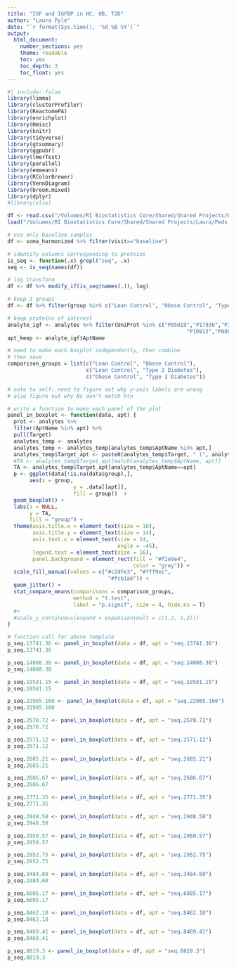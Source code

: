 ```yaml
---
title: "IGF and IGFBP in HC, OB, T2D"
author: "Laura Pyle"
date: "`r format(Sys.time(), '%d %B %Y')`"
output:
  html_document:
    number_sections: yes
    theme: readable
    toc: yes
    toc_depth: 3
    toc_float: yes    
---
```


```r
#| include: false
library(limma)
library(clusterProfiler)
library(ReactomePA)
library(enrichplot)
library(Hmisc)
library(knitr)
library(tidyverse)
library(gtsummary)
library(ggpubr)
library(lmerTest)
library(parallel)
library(emmeans)
library(RColorBrewer)
library(VennDiagram)
library(broom.mixed)
library(dplyr)
#library(xlsx)
```

```r
df <- read.csv("/Volumes/RI Biostatistics Core/Shared/Shared Projects/Laura/Peds Endo/Petter Bjornstad/Data Harmonization/Data Clean/harmonized_dataset.csv")
load("/Volumes/RI Biostatistics Core/Shared/Shared Projects/Laura/Peds Endo/Petter Bjornstad/Data Harmonization/Harmonized SomaScan/analytes.RData")

# use only baseline samples
df <- soma_harmonized %>% filter(visit=="baseline")

# identify columns corresponding to proteins
is_seq <- function(.x) grepl("seq", .x)
seq <- is_seq(names(df))

# log transform
df <- df %>% modify_if(is_seq(names(.)), log)

# keep 3 groups
df <- df %>% filter(group %in% c("Lean Control", "Obese Control", "Type 2 Diabetes"))

# keep proteins of interest
analyte_igf <- analytes %>% filter(UniProt %in% c("P05019","P17936","P35858","P01241","P18065","P22692","P24593",
                                                         "P10912","P08833","P24592","P01019"))
apt_keep <- analyte_igf$AptName


```

```r
# need to make each boxplot independently, then combine
# then save
comparison_groups = list(c("Lean Control", "Obese Control"),
                         c("Lean Control", "Type 2 Diabetes"),
                         c("Obese Control", "Type 2 Diabetes"))

# note to self: need to figure out why y-axis labels are wrong
# also figure out why Ns don't match htn

# write a function to make each panel of the plot
panel_in_boxplot <- function(data, apt) {
  prot <- analytes %>%
  filter(AptName %in% apt) %>%
  pull(Target)
  analytes_temp <- analytes
  analytes_temp <- analytes_temp[analytes_temp$AptName %in% apt,]
  analytes_temp$Target_apt <- paste0(analytes_temp$Target, " (", analytes_temp$AptName, ")")
  #TA <- analytes_temp$Target_apt[match[analytes_temp$AptName, apt]]
  TA <- analytes_temp$Target_apt[analytes_temp$AptName==apt]
  p <- ggplot(data[!is.na(data$group),],
       aes(x = group,
                     y = .data[[apt]],
                     fill = group))  +
  geom_boxplot() +  
  labs(x = NULL,
       y = TA,
       fill = "group") + 
  theme(axis.title.x = element_text(size = 16),
        axis.title.y = element_text(size = 14),
        axis.text.x = element_text(size = 14,
                                   angle = -45), 
        legend.text = element_text(size = 16),
        panel.background = element_rect(fill = "#f2e9e4",
                                        color = "grey")) + 
  scale_fill_manual(values = c("#c2dfe3", "#fff9ec",
                                "#fcb1a6")) +
  geom_jitter() +
  stat_compare_means(comparisons = comparison_groups,
                     method = "t.test",
                     label = "p.signif", size = 4, hide.ns = T)   
  #+ 
  #scale_y_continuous(expand = expansion(mult = c(1.2, 1.2)))
}

# function call for above template
p_seq.13741.36 <- panel_in_boxplot(data = df, apt = "seq.13741.36")
p_seq.13741.36

p_seq.14088.38 <- panel_in_boxplot(data = df, apt = "seq.14088.38")
p_seq.14088.38

p_seq.19581.15 <- panel_in_boxplot(data = df, apt = "seq.19581.15")
p_seq.19581.15

p_seq.22985.160 <- panel_in_boxplot(data = df, apt = "seq.22985.160")
p_seq.22985.160

p_seq.2570.72 <- panel_in_boxplot(data = df, apt = "seq.2570.72")
p_seq.2570.72

p_seq.2571.12 <- panel_in_boxplot(data = df, apt = "seq.2571.12")
p_seq.2571.12

p_seq.2685.21 <- panel_in_boxplot(data = df, apt = "seq.2685.21")
p_seq.2685.21

p_seq.2686.67 <- panel_in_boxplot(data = df, apt = "seq.2686.67")
p_seq.2686.67

p_seq.2771.35 <- panel_in_boxplot(data = df, apt = "seq.2771.35")
p_seq.2771.35

p_seq.2948.58 <- panel_in_boxplot(data = df, apt = "seq.2948.58")
p_seq.2948.58

p_seq.2950.57 <- panel_in_boxplot(data = df, apt = "seq.2950.57")
p_seq.2950.57

p_seq.2952.75 <- panel_in_boxplot(data = df, apt = "seq.2952.75")
p_seq.2952.75

p_seq.3484.60 <- panel_in_boxplot(data = df, apt = "seq.3484.60")
p_seq.3484.60

p_seq.6605.17 <- panel_in_boxplot(data = df, apt = "seq.6605.17")
p_seq.6605.17

p_seq.8462.18 <- panel_in_boxplot(data = df, apt = "seq.8462.18")
p_seq.8462.18

p_seq.8469.41 <- panel_in_boxplot(data = df, apt = "seq.8469.41")
p_seq.8469.41

p_seq.8819.3 <- panel_in_boxplot(data = df, apt = "seq.8819.3")
p_seq.8819.3
```

